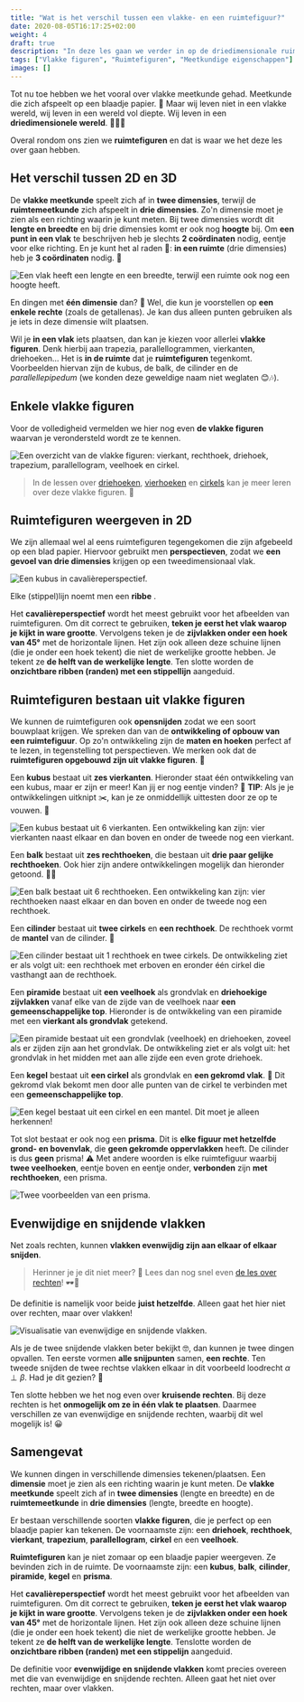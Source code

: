 ```yaml
---
title: "Wat is het verschil tussen een vlakke- en een ruimtefiguur?"
date: 2020-08-05T16:17:25+02:00
weight: 4
draft: true
description: "In deze les gaan we verder in op de driedimensionale ruimte. We bekijken het verschil tussen vlakke figuren en ruimtefiguren. Denk hierbij aan vierkanten, kubussen, cirkels, cilinders, driehoeken, prisma's... Daarnaast bekijken we ook enkele eigenschappen die alleen gelden in de ruimte (zoals kruisende rechten). Ten slotte komen perspectieven en ontwikkelingen van ruimtefiguren ook kort aan bod."
tags: ["Vlakke figuren", "Ruimtefiguren", "Meetkundige eigenschappen"]
images: []
---
```

Tot nu toe hebben we het vooral over vlakke meetkunde gehad. Meetkunde die zich afspeelt op een blaadje papier. 📝 Maar wij leven niet in een vlakke wereld, wij leven in een wereld vol diepte. Wij leven in een **driedimensionele wereld**. 🌱🐘🧍

Overal rondom ons zien we **ruimtefiguren** en dat is waar we het deze les over gaan hebben.

## Het verschil tussen 2D en 3D
De **vlakke meetkunde** speelt zich af in **twee dimensies**, terwijl de **ruimtemeetkunde** zich afspeelt in **drie dimensies**. Zo'n dimensie moet je zien als een richting waarin je kunt meten. Bij twee dimensies wordt dit **lengte en breedte** en bij drie dimensies komt er ook nog **hoogte** bij. Om **een punt in een vlak** te beschrijven heb je slechts **2 coördinaten** nodig, eentje voor elke richting. En je kunt het al raden 💭: **in een ruimte** (drie dimensies) heb je **3 coördinaten** nodig. 🤯

![Een vlak heeft een lengte en een breedte, terwijl een ruimte ook nog een hoogte heeft.](img/2d_3d.png)

En dingen met **één dimensie** dan? 🤔 Wel, die kun je voorstellen op **een enkele rechte** (zoals de getallenas). Je kan dus alleen punten gebruiken als je iets in deze dimensie wilt plaatsen. 

Wil je **in een vlak** <Mute text="dat twee dimensies heeft"/> iets plaatsen, dan kan je kiezen voor allerlei **vlakke figuren**. Denk hierbij aan trapezia, parallellogrammen, vierkanten, driehoeken... Het is **in de ruimte** <Mute text="die drie dimensies heeft"/> dat je **ruimtefiguren** tegenkomt. Voorbeelden hiervan zijn de kubus, de balk, de cilinder en de *parallellepipedum* <Mute text="(dat is de overeenkomstige ruimtefiguur van een parallellogram)"/> (we konden deze geweldige naam niet weglaten 😊🎶). 

## Enkele vlakke figuren
Voor de volledigheid vermelden we hier nog even **de vlakke figuren** waarvan je verondersteld wordt ze te kennen. 

![Een overzicht van de vlakke figuren: vierkant, rechthoek, driehoek, trapezium, parallellogram, veelhoek en cirkel.](img/vlakke_figuren.png)

> In de lessen over [driehoeken](./driehoeken), [vierhoeken](./vierhoeken) en [cirkels](./cirkels) kan je meer leren over deze vlakke figuren. 🙌

## Ruimtefiguren weergeven in 2D
We zijn allemaal wel al eens ruimtefiguren tegengekomen die zijn afgebeeld op een blad papier. Hiervoor gebruikt men **perspectieven**, zodat we **een gevoel van drie dimensies** krijgen op een tweedimensionaal vlak. 

![Een kubus in cavalièreperspectief.](img/cavaliere.png)

Elke (stippel)lijn noemt men een **ribbe** <Mute text="van de kubus"/>.

<Attention title="Cavalièreperspectief">

Het **cavalièreperspectief** wordt het meest gebruikt voor het afbeelden van ruimtefiguren. Om dit correct te gebruiken, **teken je eerst het vlak waarop je kijkt in ware grootte**. Vervolgens teken je de **zijvlakken onder een hoek van 45°** met de horizontale lijnen. Het zijn ook alleen deze schuine lijnen (die je onder een hoek tekent) die niet de werkelijke grootte hebben. Je tekent ze **de helft van de werkelijke lengte**. Ten slotte worden de **onzichtbare ribben (randen) met een stippellijn** aangeduid.
</Attention>

## Ruimtefiguren bestaan uit vlakke figuren
We kunnen de ruimtefiguren ook **opensnijden** zodat we een soort bouwplaat krijgen. We spreken dan van de **ontwikkeling of opbouw van een ruimtefiguur**. Op zo'n ontwikkeling zijn de **maten en hoeken** perfect af te lezen, in tegenstelling tot perspectieven. We merken ook dat de **ruimtefiguren opgebouwd zijn uit vlakke figuren**. 🤯

Een **kubus** bestaat uit **zes vierkanten**. Hieronder staat één ontwikkeling van een kubus, maar er zijn er meer! Kan jij er nog eentje vinden? 🧐 **TIP**: Als je je ontwikkelingen uitknipt ✂️, kan je ze onmiddellijk uittesten door ze op te vouwen. 💪

![Een kubus bestaat uit 6 vierkanten. Een ontwikkeling kan zijn: vier vierkanten naast elkaar en dan boven en onder de tweede nog een vierkant.](img/opbouw_kubus.png)

Een **balk** bestaat uit **zes rechthoeken**, die bestaan uit **drie paar gelijke rechthoeken**. Ook hier zijn andere ontwikkelingen mogelijk dan hieronder getoond. 🕵️‍♀️

![Een balk bestaat uit 6 rechthoeken. Een ontwikkeling kan zijn: vier rechthoeken naast elkaar en dan boven en onder de tweede nog een rechthoek.](img/opbouw_balk.png)

Een **cilinder** bestaat uit **twee cirkels** en **een rechthoek**. De rechthoek vormt de **mantel** van de cilinder. 🧥

![Een cilinder bestaat uit 1 rechthoek en twee cirkels. De ontwikkeling ziet er als volgt uit: een rechthoek met erboven en eronder één cirkel die vasthangt aan de rechthoek.](img/opbouw_cilinder.png)

Een **piramide** bestaat uit **een veelhoek** als grondvlak en **driehoekige zijvlakken** vanaf elke van de zijde van de veelhoek naar **een gemeenschappelijke top**. Hieronder is de ontwikkeling van een piramide met een **vierkant als grondvlak** getekend.

![Een piramide bestaat uit een grondvlak (veelhoek) en driehoeken, zoveel als er zijden zijn aan het grondvlak. De ontwikkeling ziet er als volgt uit: het grondvlak in het midden met aan alle zijde een even grote driehoek.](img/opbouw_piramide.png)

Een **kegel** bestaat uit **een cirkel** als grondvlak en **een gekromd vlak**. 🍦 Dit gekromd vlak bekomt men door alle punten van de cirkel te verbinden met een **gemeenschappelijke top**.

![Een kegel bestaat uit een cirkel en een mantel. Dit moet je alleen herkennen!](img/opbouw_kegel.png)

Tot slot bestaat er ook nog een **prisma**. Dit is **elke figuur met hetzelfde grond- en bovenvlak**, die **geen gekromde oppervlakken** heeft. De cilinder is dus **geen** prisma! ⚠️ Met andere woorden is elke ruimtefiguur waarbij **twee veelhoeken**, eentje boven en eentje onder, **verbonden** zijn **met rechthoeken**, een prisma.

![Twee voorbeelden van een prisma.](img/prisma.png)

## Evenwijdige en snijdende vlakken
Net zoals rechten, kunnen **vlakken evenwijdig zijn aan elkaar of elkaar snijden**.

> Herinner je je dit niet meer? 🤔 Lees dan nog snel even [de les over rechten](./rechten)! 🕶️📏

De definitie is namelijk voor beide **juist hetzelfde**. Alleen gaat het hier niet over rechten, maar over vlakken!

![Visualisatie van evenwijdige en snijdende vlakken.](img/ligging_vlakken.png)

Als je de twee snijdende vlakken beter bekijkt 🤓, dan kunnen je twee dingen opvallen. Ten eerste vormen **alle snijpunten** samen, <Mute text="dat zijn de punten die in/op beide vlakken liggen,"/> **een rechte**. Ten tweede snijden de twee rechtse vlakken elkaar in dit voorbeeld loodrecht $\alpha \perp \beta$. Had je dit gezien? 👀

Ten slotte hebben we het nog even over **kruisende rechten**. Bij deze rechten is het **onmogelijk om ze in één vlak te plaatsen**. Daarmee verschillen ze van evenwijdige en snijdende rechten, waarbij dit wel mogelijk is! 😀

## Samengevat
<Attention title="Verschillende dimensies">

We kunnen dingen in verschillende dimensies tekenen/plaatsen. Een **dimensie** moet je zien als een richting waarin je kunt meten. De **vlakke meetkunde** speelt zich af in **twee dimensies** (lengte en breedte) en de **ruimtemeetkunde** in **drie dimensies** (lengte, breedte en hoogte).
</Attention>

<Attention title="Vlakke figuren">

Er bestaan verschillende soorten **vlakke figuren**, die je perfect op een blaadje papier kan tekenen. De voornaamste zijn: een **driehoek**, **rechthoek**, **vierkant**, **trapezium**, **parallellogram**, **cirkel** en een **veelhoek**.
</Attention>

<Attention title="Ruimtefiguren">

**Ruimtefiguren** kan je niet zomaar op een blaadje papier weergeven. Ze bevinden zich in de ruimte. De voornaamste zijn: een **kubus**, **balk**, **cilinder**, **piramide**, **kegel** en **prisma**.
</Attention>

<Attention title="Cavalièreperspectief">

Het **cavalièreperspectief** wordt het meest gebruikt voor het afbeelden van ruimtefiguren. Om dit correct te gebruiken, **teken je eerst het vlak waarop je kijkt in ware grootte**. Vervolgens teken je de **zijvlakken onder een hoek van 45°** met de horizontale lijnen. Het zijn ook alleen deze schuine lijnen (die je onder een hoek tekent) die niet de werkelijke grootte hebben. Je tekent ze **de helft van de werkelijke lengte**. Tenslotte worden de **onzichtbare ribben (randen) met een stippelijn** aangeduid.
</Attention>

<Attention title="Evenwijdige en snijdende vlakken">

De definitie voor **evenwijdige en snijdende vlakken** komt precies overeen met die van evenwijdige en snijdende rechten. Alleen gaat het niet over rechten, maar over vlakken.
</Attention>
